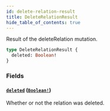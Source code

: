 ```yaml
---
id: delete-relation-result
title: DeleteRelationResult
hide_table_of_contents: true
---
```



Result of the deleteRelation mutation.

```graphql
type DeleteRelationResult {
  deleted: Boolean!
}
```


### Fields

#### [`deleted`](#) ([`Boolean!`](/schema/scalars/boolean))

Whether or not the relation was deleted.




